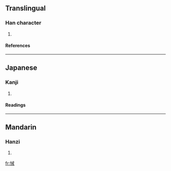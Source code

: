 ==Translingual==
===Han character===
{{Han char|rn=61|rad=心|as=07|sn=10|four=9305<sub>0</sub>|canj=心戈廿 (PIT)}}
# {{defn|Han|sort=心07}}
====References====
{{Han ref|kx=0386.310|dkj=10634|dj=0719.040|hdz=42302.090|uh=6088|ud=24712|bh=D1A3|bd=53667}}
----
==Japanese==
===Kanji===
{{ja-kanji|grade=|rs=心07}}
# {{defn|Japanese}} 
====Readings====
{{ja-readings|on=[[かい]] (kai), [[きょく]] (kyoku), [[こく]] (koku), [[かく]] (kaku)|kun=[[ととのえる]] (totonoeru)}}
----
==Mandarin==
===Hanzi===
{{cmn-hanzi|pin=[[jiè]] (jie4), [[tì]] (ti4)|wg=chieh<sup>4</sup>, t'i<sup>4</sup>}}
# {{defn|Mandarin}}

[[fr:悈]]